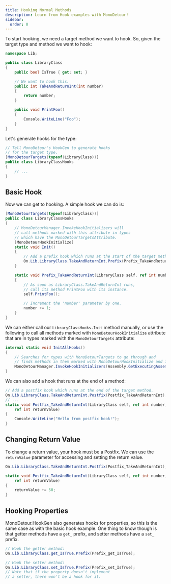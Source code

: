 ```yaml
---
title: Hooking Normal Methods
description: Learn from Hook examples with MonoDetour!
sidebar:
  order: 0
---
```



To start hooking, we need a target method we want to hook. So, given the target type and method we want to hook:

```cs
namespace Lib;

public class LibraryClass
{
    public bool IsTrue { get; set; }

    // We want to hook this.
    public int TakeAndReturnInt(int number)
    {
        return number;
    }

    public void PrintFoo()
    {
        Console.WriteLine("Foo");
    }
}
```

Let's generate hooks for the type:

```cs
// Tell MonoDetour's HookGen to generate hooks
// for the target type.
[MonoDetourTargets(typeof(LibraryClass))]
public class LibraryClassHooks
{
    // ...
}
```

## Basic Hook

Now we can get to hooking. A simple hook we can do is:

```cs
[MonoDetourTargets(typeof(LibraryClass))]
public class LibraryClassHooks
{
    // MonoDetourManager.InvokeHookInitializers will
    // call methods marked with this attribute in types
    // which have the MonoDetourTargetsAttribute.
    [MonoDetourHookInitialize]
    static void Init()
    {
        // Add a prefix hook which runs at the start of the target method.
        On.Lib.LibraryClass.TakeAndReturnInt.Prefix(Prefix_TakeAndReturnInt);
    }

    static void Prefix_TakeAndReturnInt(LibraryClass self, ref int number)
    {
        // As soon as LibraryClass.TakeAndReturnInt runs,
        // call its method PrintFoo with its instance.
        self.PrintFoo();

        // Increment the 'number' parameter by one.
        number += 1;
    }
}
```

We can either call our `LibraryClassHooks.Init` method manually, or use the following to call all methods marked with `MonoDetourHookInitialize` attribute that are in types marked with the `MonoDetourTargets` attribute:

```cs
internal static void InitAllHooks()
{
    // Searches for types with MonoDetourTargets to go through and
    // finds methods in them marked with MonoDetourHookInitialize and invokes them.
    MonoDetourManager.InvokeHookInitializers(Assembly.GetExecutingAssembly());
}
```

We can also add a hook that runs at the end of a method:

```cs
// Add a postfix hook which runs at the end of the target method.
On.Lib.LibraryClass.TakeAndReturnInt.Postfix(Postfix_TakeAndReturnInt);
// ...
static void Postfix_TakeAndReturnInt(LibraryClass self, ref int number,
    ref int returnValue)
{
    Console.WriteLine("Hello from postfix hook!");
}
```

## Changing Return Value

To change a return value, your hook must be a Postfix. We can use the `returnValue` parameter for accessing and setting the return value.

```cs
On.Lib.LibraryClass.TakeAndReturnInt.Postfix(Postfix_TakeAndReturnInt);

static void Postfix_TakeAndReturnInt(LibraryClass self, ref int number,
    ref int returnValue)
{
    returnValue += 50;
}
```

## Hooking Properties

MonoDetour.HookGen also generates hooks for properties, so this is the same case as with the basic hook example.
One thing to know though is that getter methods have a `get_` prefix, and setter methods have a `set_` prefix.

```cs
// Hook the getter method:
On.Lib.LibraryClass.get_IsTrue.Prefix(Prefix_get_IsTrue);

// Hook the setter method:
On.Lib.LibraryClass.set_IsTrue.Prefix(Prefix_set_IsTrue);
// Note that if the property doesn't implement
// a setter, there won't be a hook for it.
```

<LinkCard
  title="More Examples: MonoDetour.UnitTests/HookTests"
  href="https://github.com/MonoDetour/MonoDetour/tree/main/tests/MonoDetour.UnitTests/HookTests"
  description="MonoDetour's UnitTests can also be a great reference for MonoDetour usage!"
  target="_blank"
/>
